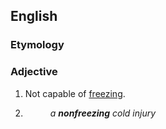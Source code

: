 ==English==

===Etymology===
{{prefix|non|freezing}}

===Adjective===
{{en-adj|-}}

# Not capable of [[freezing]].
# {{rfdef}}
#: ''a '''nonfreezing''' cold injury''